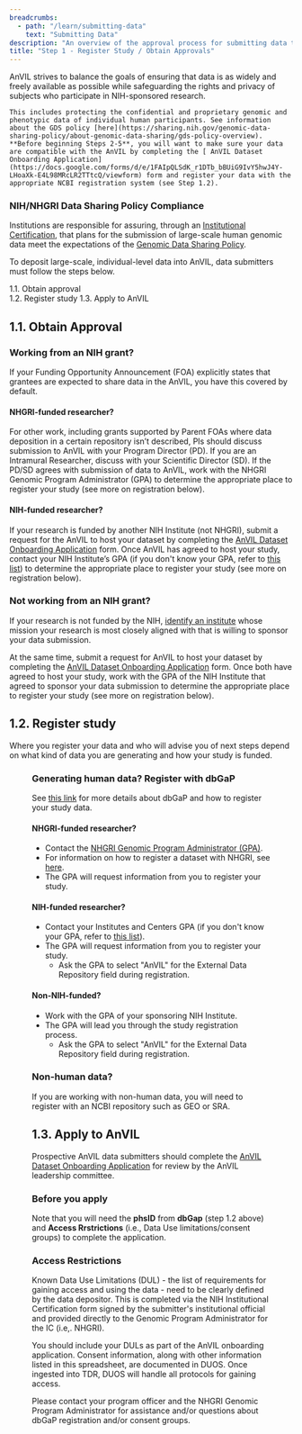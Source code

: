 ```yaml
---
breadcrumbs:
  - path: "/learn/submitting-data"
    text: "Submitting Data"
description: "An overview of the approval process for submitting data to AnVIL."
title: "Step 1 - Register Study / Obtain Approvals"
---
```


<Alert icon={false} severity="info">
  <div>
    AnVIL strives to balance the goals of ensuring that data is as widely and freely available as possible while safeguarding the rights and privacy of subjects who participate in NIH-sponsored research.

    This includes protecting the confidential and proprietary genomic and phenotypic data of individual human participants. See information about the GDS policy [here](https://sharing.nih.gov/genomic-data-sharing-policy/about-genomic-data-sharing/gds-policy-overview). **Before beginning Steps 2-5**, you will want to make sure your data are compatible with the AnVIL by completing the [ AnVIL Dataset Onboarding Application](https://docs.google.com/forms/d/e/1FAIpQLSdK_r1DTb_bBUiG9IvY5hwJ4Y-LHoaXk-E4L98MRcLR2TTtcQ/viewform) form and register your data with the appropriate NCBI registration system (see Step 1.2).
  </div>
</Alert>

### NIH/NHGRI Data Sharing Policy Compliance

Institutions are responsible for assuring, through an [Institutional Certification](https://sharing.nih.gov/genomic-data-sharing-policy/institutional-certifications/completing-an-institutional-certification-form), that plans for the submission of large-scale human genomic data meet the expectations of the [Genomic Data Sharing Policy](https://osp.od.nih.gov/wp-content/uploads/NIH_GDS_Policy.pdf).

To deposit large-scale, individual-level data into AnVIL, data submitters must follow the steps below.

1.1. Obtain approval\
1.2. Register study
1.3. Apply to AnVIL

## 1.1. Obtain Approval

### Working from an NIH grant?

If your Funding Opportunity Announcement (FOA) explicitly states that grantees are expected to share data in the AnVIL, you have this covered by default.

#### NHGRI-funded researcher?

For other work, including grants supported by Parent FOAs where data deposition in a certain repository isn’t described, PIs should discuss submission to AnVIL with your Program Director (PD). If you are an Intramural Researcher, discuss with your Scientific Director (SD). If the PD/SD agrees with submission of data to AnVIL, work with the NHGRI Genomic Program Administrator (GPA) to determine the appropriate place to register your study (see more on registration below).

#### NIH-funded researcher?

If your research is funded by another NIH Institute (not NHGRI), submit a request for the AnVIL to host your dataset by
completing the [AnVIL Dataset Onboarding Application](https://docs.google.com/forms/d/e/1FAIpQLSdK_r1DTb_bBUiG9IvY5hwJ4Y-LHoaXk-E4L98MRcLR2TTtcQ/viewform) form. Once AnVIL has agreed to host your study, contact your NIH Institute’s GPA (if you don't know your GPA, refer to [this list](https://osp.od.nih.gov/wp-content/uploads/IC_GPAs.pdf)) to determine the appropriate place to register your study (see more on registration below).

### Not working from an NIH grant?

If your research is not funded by the NIH, [identify an institute](https://osp.od.nih.gov/wp-content/uploads/Expectations_for_Non-NIH_Funded_Submission_Requests.pdf) whose mission your research is most closely aligned with that is willing to sponsor your data submission.

At the same time, submit a request for AnVIL to host your dataset by completing the [AnVIL Dataset Onboarding Application](https://docs.google.com/forms/d/e/1FAIpQLSdK_r1DTb_bBUiG9IvY5hwJ4Y-LHoaXk-E4L98MRcLR2TTtcQ/viewform) form. Once both have agreed to host your study, work with the GPA of the NIH Institute that agreed to sponsor your data submission to determine the appropriate place to register your study (see more on registration below).

## 1.2. Register study

Where you register your data and who will advise you of next steps depend on what kind of data you are generating and how your study is funded.

<Figure
  alt="Where to register different data types."
  caption="Where to register the various data types."
  src="/consortia/learn/data-submitters/data-type-registration.png"
/>

### Generating human data? Register with dbGaP

See [this link](https://sharing.nih.gov/genomic-data-sharing-policy/submitting-genomic-data/how-to-register-and-submit-a-study-in-dbgap) for more details about dbGaP and how to register your study data.

#### NHGRI-funded researcher?

- Contact the [NHGRI Genomic Program Administrator (GPA)](https://www.genome.gov/about-nhgri/Policies-Guidance/Genomic-Data-Sharing#contacts).
- For information on how to register a dataset with NHGRI, see [here](https://www.genome.gov/about-nhgri/Policies-Guidance/Data-Sharing-Policies-and-Expectations#how).
- The GPA will request information from you to register your study.

#### NIH-funded researcher?

- Contact your Institutes and Centers GPA (if you don't know your GPA, refer to [this list](https://osp.od.nih.gov/wp-content/uploads/IC_GPAs.pdf)).
- The GPA will request information from you to register your study.
  - Ask the GPA to select "AnVIL" for the External Data Repository field during registration.

#### Non-NIH-funded?

- Work with the GPA of your sponsoring NIH Institute.
- The GPA will lead you through the study registration process.
  - Ask the GPA to select "AnVIL" for the External Data Repository field during registration.

### Non-human data?

If you are working with non-human data, you will need to register with an NCBI repository such as GEO or SRA.

## 1.3. Apply to AnVIL

Prospective AnVIL data submitters should complete the [AnVIL Dataset Onboarding Application](https://docs.google.com/forms/d/e/1FAIpQLSdK_r1DTb_bBUiG9IvY5hwJ4Y-LHoaXk-E4L98MRcLR2TTtcQ/viewform) for review by the AnVIL leadership committee.

### Before you apply
Note that you will need the **phsID** from **dbGap** (step 1.2 above) and **Access Rrstrictions** (i.e., Data Use limitations/consent groups) to complete the application.

### Access Restrictions
Known Data Use Limitations (DUL) - the list of requirements for gaining access and using the data - need to be clearly defined by the data depositor. This is completed via the NIH Institutional Certification form signed by the submitter's institutional official and provided directly to the Genomic Program Administrator for the IC (i.e,. NHGRI).

You should include your DULs as part of the AnVIL onboarding application. Consent information, along with other information listed in this spreadsheet, are documented in DUOS. Once ingested into TDR, DUOS will handle all protocols for gaining access.

<Alert severity="warning">
    Please contact your program officer and the NHGRI Genomic Program Administrator for assistance and/or questions about dbGaP registration and/or consent groups.
</Alert>





